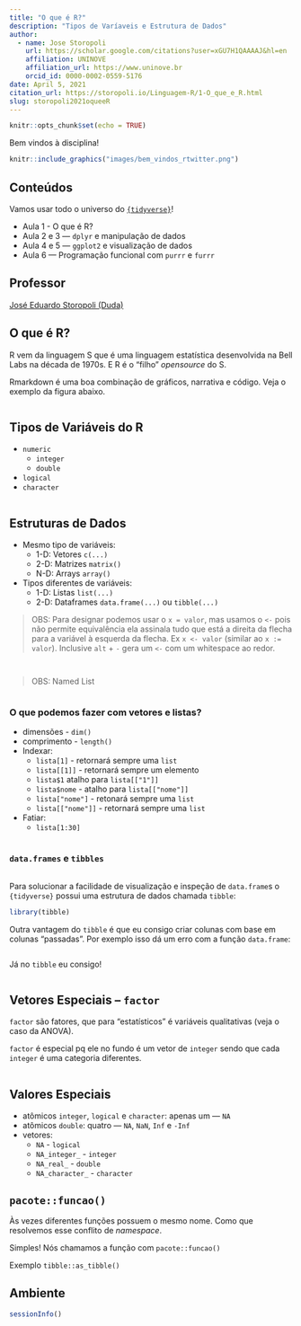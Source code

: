 ```yaml
---
title: "O que é R?"
description: "Tipos de Varíaveis e Estrutura de Dados"
author:
  - name: Jose Storopoli
    url: https://scholar.google.com/citations?user=xGU7H1QAAAAJ&hl=en
    affiliation: UNINOVE
    affiliation_url: https://www.uninove.br
    orcid_id: 0000-0002-0559-5176
date: April 5, 2021
citation_url: https://storopoli.io/Linguagem-R/1-O_que_e_R.html
slug: storopoli2021oqueeR
---
```


```r
knitr::opts_chunk$set(echo = TRUE)
```

<link rel="stylesheet" href="https://cdn.rawgit.com/jpswalsh/academicons/master/css/academicons.min.css"/>

Bem vindos à disciplina!

```r
knitr::include_graphics("images/bem_vindos_rtwitter.png")
```

## Conteúdos

Vamos usar todo o universo do [`{tidyverse}`](https://www.tidyverse.org)!

* Aula 1 - O que é R?
* Aula 2 e 3 — `dplyr` e manipulação de dados
* Aula 4 e 5 — `ggplot2` e visualização de dados
* Aula 6 —  Programação funcional com `purrr` e `furrr`

## Professor

[José Eduardo Storopoli (Duda)](https://storopoli.io)

## O que é R?

R vem da linguagem S que é uma linguagem estatística desenvolvida na Bell Labs na década de 1970s. E R é o "filho" *opensource* do S.

Rmarkdown é uma boa combinação de gráficos, narrativa e código. Veja o exemplo da figura abaixo.

```r

```

## Tipos de Variáveis do R

* `numeric`
  * `integer`
  * `double`
* `logical`
* `character`

```r

```

## Estruturas de Dados

* Mesmo tipo de variáveis:
  * 1-D: Vetores `c(...)`
  * 2-D: Matrizes `matrix()`
  * N-D: Arrays `array()`
* Tipos diferentes de variáveis:
  * 1-D: Listas `list(...)`
  * 2-D: Dataframes `data.frame(...)` ou `tibble(...)`

> OBS: Para designar podemos usar o `x = valor`, mas usamos o `<-` pois não permite equivalência ela assinala tudo que está a direita da flecha para a variável à esquerda da flecha. Ex `x <- valor` (similar ao `x := valor`). Inclusive `alt` + `-` gera um `<-` com um whitespace ao redor.

```r

```

```r

```

> OBS: Named List

```r

```

### O que podemos fazer com vetores e listas?

* dimensões - `dim()`
* comprimento - `length()`
* Indexar:
  * `lista[1]` - retornará sempre uma `list`
  * `lista[[1]]` - retornará sempre um elemento
  * `lista$1` atalho para `lista[["1"]]`
  * `lista$nome` - atalho para `lista[["nome"]]`
  * `lista["nome"]` - retonará sempre uma `list`
  * `lista[["nome"]]` - retornará sempre uma `list`
* Fatiar:
  * `lista[1:30]`

```r

```

### `data.frames` e `tibbles`

```r

```

Para solucionar a facilidade de visualização e inspeção de `data.frame`s o `{tidyverse}` possui uma estrutura de dados chamada `tibble`:

```r
library(tibble)

```

Outra vantagem do `tibble` é que eu consigo criar colunas com base em colunas "passadas". Por exemplo isso dá um erro com a função `data.frame`:

```r

```

Já no `tibble` eu consigo!

```r

```

## Vetores Especiais -- `factor`

`factor` são fatores, que para "estatísticos" é variáveis qualitativas (veja o caso da ANOVA).

`factor` é especial pq ele no fundo é um vetor de `integer` sendo que cada `integer` é uma categoria diferentes.

```r

```

## Valores Especiais

* atômicos `integer`, `logical` e `character`: apenas um — `NA`
* atômicos `double`: quatro — `NA`, `NaN`, `Inf` e `-Inf`
* vetores:
  * `NA` - `logical`
  * `NA_integer_` - `integer`
  * `NA_real_` - `double`
  * `NA_character_` - `character`

## `pacote::funcao()`

Às vezes diferentes funções possuem o mesmo nome. Como que resolvemos esse conflito de *namespace*.

Simples! Nós chamamos a função com `pacote::funcao()`

Exemplo `tibble::as_tibble()`

## Ambiente

```r
sessionInfo()
```
